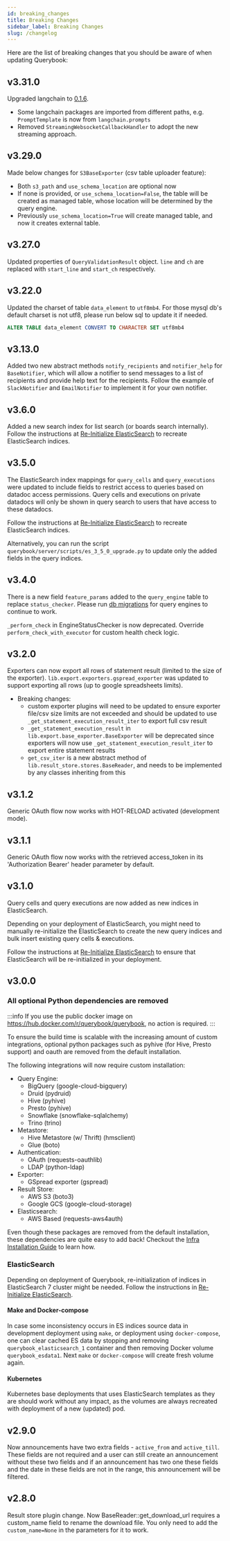 ```yaml
---
id: breaking_changes
title: Breaking Changes
sidebar_label: Breaking Changes
slug: /changelog
---
```


Here are the list of breaking changes that you should be aware of when updating Querybook:

## v3.31.0

Upgraded langchain to [0.1.6](https://blog.langchain.dev/langchain-v0-1-0/).

-   Some langchain packages are imported from different paths, e.g. `PromptTemplate` is now from `langchain.prompts`
-   Removed `StreamingWebsocketCallbackHandler` to adopt the new streaming approach.

## v3.29.0

Made below changes for `S3BaseExporter` (csv table uploader feature):

-   Both `s3_path` and `use_schema_location` are optional now
-   If none is provided, or `use_schema_location=False`, the table will be created as managed table, whose location will be determined by the query engine.
-   Previously `use_schema_location=True` will create managed table, and now it creates external table.

## v3.27.0

Updated properties of `QueryValidationResult` object. `line` and `ch` are replaced with `start_line` and `start_ch` respectively.

## v3.22.0

Updated the charset of table `data_element` to `utf8mb4`. For those mysql db's default charset is not utf8, please run below sql to update it if needed.

```sql
ALTER TABLE data_element CONVERT TO CHARACTER SET utf8mb4
```

## v3.13.0

Added two new abstract methods `notify_recipients` and `notifier_help` for `BaseNotifier`, which will allow a notifier to send messages to a list of recipients and provide help text for the recipients. Follow the example of `SlackNotifier` and `EmailNotifier` to implement it for your own notifier.

## v3.6.0

Added a new search index for list search (or boards search internally). Follow the instructions at [Re-Initialize ElasticSearch](../developer_guide/reinitialize_es.mdx) to recreate ElasticSearch indices.

## v3.5.0

The ElasticSearch index mappings for `query_cells` and `query_executions` were updated to include fields to restrict access to queries based on datadoc access permissions. Query cells and executions on private datadocs will only be shown in query search to users that have access to these datadocs.

Follow the instructions at [Re-Initialize ElasticSearch](../developer_guide/reinitialize_es.mdx) to recreate ElasticSearch indices.

Alternatively, you can run the script `querybook/server/scripts/es_3_5_0_upgrade.py` to update only the added fields in the query indices.

## v3.4.0

There is a new field `feature_params` added to the `query_engine` table to replace `status_checker`.
Please run [db migrations](../developer_guide/run_db_migration.mdx) for query engines to continue to work.

`_perform_check` in EngineStatusChecker is now deprecated. Override `perform_check_with_executor` for custom
health check logic.

## v3.2.0

Exporters can now export all rows of statement result (limited to the size of the exporter).
`lib.export.exporters.gspread_exporter` was updated to support exporting all rows (up to google
spreadsheets limits).

-   Breaking changes:
    -   custom exporter plugins will need to be updated to ensure exporter file/csv size limits are not exceeded and should be updated to use `_get_statement_execution_result_iter` to export full
        csv result
    -   `_get_statement_execution_result` in `lib.export.base_exporter.BaseExporter` will be deprecated
        since exporters will now use `_get_statement_execution_result_iter` to export entire statement
        results
    -   `get_csv_iter` is a new abstract method of `lib.result_store.stores.BaseReader`, and needs to be implemented by any classes inheriting from this

## v3.1.2

Generic OAuth flow now works with HOT-RELOAD activated (development mode).

## v3.1.1

Generic OAuth flow now works with the retrieved access_token in its 'Authorization Bearer' header parameter by default.

## v3.1.0

Query cells and query executions are now added as new indices in ElasticSearch.

Depending on your deployment of ElasticSearch, you might need to manually re-initialize the ElasticSearch to create the new query indices and bulk insert existing query cells & executions.

Follow the instructions at [Re-Initialize ElasticSearch](../developer_guide/reinitialize_es.mdx) to ensure that ElasticSearch will be re-initialized in your deployment.

## v3.0.0

### All optional Python dependencies are removed

:::info
If you use the public docker image on https://hub.docker.com/r/querybook/querybook, no action is required.
:::

To ensure the build time is scalable with the increasing amount of custom integrations, optional
python packages such as pyhive (for Hive, Presto support) and oauth are removed from the default installation.

The following integrations will now require custom installation:

-   Query Engine:
    -   BigQuery (google-cloud-bigquery)
    -   Druid (pydruid)
    -   Hive (pyhive)
    -   Presto (pyhive)
    -   Snowflake (snowflake-sqlalchemy)
    -   Trino (trino)
-   Metastore:
    -   Hive Metastore (w/ Thrift) (hmsclient)
    -   Glue (boto)
-   Authentication:
    -   OAuth (requests-oauthlib)
    -   LDAP (python-ldap)
-   Exporter:
    -   GSpread exporter (gspread)
-   Result Store:
    -   AWS S3 (boto3)
    -   Google GCS (google-cloud-storage)
-   Elasticsearch:
    -   AWS Based (requests-aws4auth)

Even though these packages are removed from the default installation, these dependencies are
quite easy to add back! Checkout the [Infra Installation Guide](../configurations/infra_installation.mdx) to learn how.

### ElasticSearch

Depending on deployment of Querybook, re-initialization of indices in ElasticSearch 7 cluster might be needed. Follow the instructions in [Re-Initialize ElasticSearch](../developer_guide/reinitialize_es.mdx).

#### Make and Docker-compose

In case some inconsistency occurs in ES indices source data in development deployment using `make`,
or deployment using `docker-compose`, one can clear cached ES data by stopping and removing `querybook_elasticsearch_1` container
and then removing Docker volume `querybook_esdata1`. Next `make` or `docker-compose` will create fresh volume again.

#### Kubernetes

Kubernetes base deployments that uses ElasticSearch templates as they are should work without any impact,
as the volumes are always recreated with deployment of a new (updated) pod.

## v2.9.0

Now announcements have two extra fields - `active_from` and `active_till`. These fields are not required and a user can still create an announcement without these two fields and if an announcement has two one these fields and the date in these fields are not in the range, this announcement will be filtered.

## v2.8.0

Result store plugin change. Now BaseReader::get_download_url requires a custom_name field to rename the download file. You only need to add the `custom_name=None` in the parameters for it to work.
